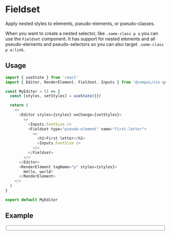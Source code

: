 
# Fieldset

<FirstParagraph>
  Apply nested styles to elements, pseudo-elements, or pseudo-classes.
</FirstParagraph>

When you want to create a nested selector, like `.some-class p a` you can
use the `Fieldset` component. It has support for nested elements and
all pseudo-elements and pseudo-selectors so you can also target
`.some-class p a:link`.

## Usage

```js
import { useState } from 'react'
import { Editor, RenderElement, Fieldset, Inputs } from '@compai/css-gui'

const MyEditor = () => {
  const [styles, setStyles] = useState({})

  return (
    <>
      <Editor styles={styles} onChange={setStyles}>
        <>
          <Inputs.FontSize />
          <Fieldset type="pseudo-element" name="first-letter">
            <>
              <h2>First letter</h2>
              <Inputs.FontSize />
            </>
          </Fieldset>
        </>
      </Editor>
      <RenderElement tagName="p" styles={styles}>
        Hello, world!
      </RenderElement>
    </>
  )
}

export default MyEditor
```

## Example

<Fieldset />
